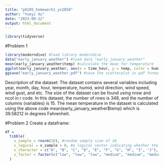 ```yaml
---
title: "p8105_homework1_yx2858"
author: "Yueyi Xu"
date: "2023-09-22"
output: html_document
---
```


```r
library(tidyverse)
```

#Problem 1

```r
library(moderndive) #load library moderndive
data("early_january_weather") #load data "early_january_weather"
mean(early_january_weather$temp) #calculate the mean for temperature
ggplot(early_january_weather, aes(x = time_hour, y = temp, color = humid)) + geom_point() #graph the scatterplot
ggsave("early_january_weather.pdf") #save the scatterplot in pdf format
```

Description of the dataset:
The dataset contains several variables including year, month, day, hour, temperature, humid, wind direction, wind speed, wind gust, and etc. The size of the dataset can be found using nrow and ncol in r code. In this dataset, the number of rows is 348, and the number of columns (variables) is 15. The mean temperature in the dataset is calculated using the above code mean(early_january_weather$temp) which is 39.58212 in degrees Fahrenheit.


#Problem 2
Create a dataframe:
```r
df =
  tibble(
    v_sample = rnorm(10), #random sample size of 10
    v_logical = v_sample > 0, #a logical vector indicating whether the elements of the sample are greater than 0
    v_character = c("A", "B", "C", "D", "E", "F", "G", "H", "I", "J"), #a character vector of length 10
    v_factor = factor(c("low", "low", "low", "medium", "medium", "medium", "medium", "high", "high", "high")) #a factor vector of length 10 with 3 different "levels"
  )
```



